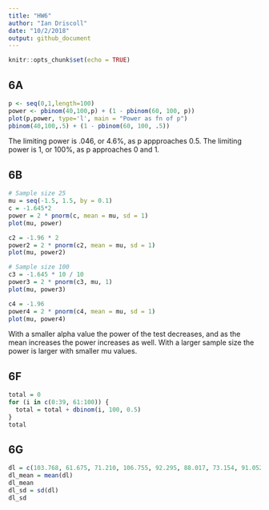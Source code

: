 ```yaml
---
title: "HW6"
author: "Ian Driscoll"
date: "10/2/2018"
output: github_document
---
```


```r
knitr::opts_chunk$set(echo = TRUE)
```

## 6A

```r
p <- seq(0,1,length=100)
power <- pbinom(40,100,p) + (1 - pbinom(60, 100, p))
plot(p,power, type='l', main = "Power as fn of p")
pbinom(40,100,.5) + (1 - pbinom(60, 100, .5))
```

The limiting power is .046, or 4.6%, as p appproaches 0.5. The limiting power is 1, or 100%, as p approaches 0 and 1.

## 6B

```r
# Sample size 25
mu = seq(-1.5, 1.5, by = 0.1)
c = -1.645*2
power = 2 * pnorm(c, mean = mu, sd = 1)
plot(mu, power)

c2 = -1.96 * 2
power2 = 2 * pnorm(c2, mean = mu, sd = 1)
plot(mu, power2)

# Sample size 100
c3 = -1.645 * 10 / 10
power3 = 2 * pnorm(c3, mu, 1)
plot(mu, power3)

c4 = -1.96
power4 = 2 * pnorm(c4, mean = mu, sd = 1)
plot(mu, power4)
```

With a smaller alpha value the power of the test decreases, and as the mean increases the power increases as well. With a larger sample size the power is larger with smaller mu values.

## 6F

```r
total = 0
for (i in c(0:39, 61:100)) {
  total = total + dbinom(i, 100, 0.5)
}
total

```

## 6G

```r
dl = c(103.768, 61.675, 71.210, 106.755, 92.295, 88.017, 73.154, 91.052, 100.615, 108.579, 123.086, 76.014, 102.754, 73.003, 84.023, 89.222, 88.062, 90.677, 82.115, 90.479)
dl_mean = mean(dl)
dl_mean
dl_sd = sd(dl)
dl_sd
```

